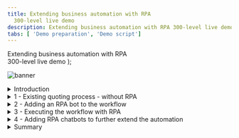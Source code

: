 ```yaml
---
title: Extending business automation with RPA
  300-level live demo
description: Extending business automation with RPA 300-level live demo
tabs: [ 'Demo preparation', 'Demo script']
---
```


  <span>
    Extending business automation with RPA <br /> 300-level live demo
  </span>
);

![banner](./images/RPA_300_Script_Banner.jpg)
<span id="top"></span>

<details>

<summary>Introduction</summary>
<br/>

Today we will look at how we can extend business automation with Robotic Process Automation to easily provide customers with quotes for new insurance policies. We’ll take advantage of the IBM Cloud Pak for Business Automation’s capabilities to add robotic process automation (RPA) to a quoting process that is already automated with workflow.

<br/>

Let’s get started.

</details>

<details>

<summary>1 - Existing quoting process - without RPA</summary>

<br/>

| **1.1** | **Introduce the quoting process workflow without RPA** |
| :--- | :--- |
| **Narration** | Future Corp is a traditional auto insurance provider that has a goal of improving customer experience by making it easier to provide new insurance policy quotes to its customers. <br/><br/> Let’s look at how the company currently creates insurance quotes. In the existing process, every request for a new insurance policy must be routed to a policy specialist. |
| **Action** | Show the process diagram for Future Corp’s current quoting process (without RPA) in Process Designer, which you opened during the demo preparation. <br/><br/> ![](./images/Process-without-RPA.png) |
| **Narration** | We are looking at the process diagram for Future Corp’s quoting process. Process diagrams are created in Process Designer. Process Designer is used to design and implement the quoting process. Within this low-code environment, the process diagram will control the execution of each new quote. The process diagram adheres to the Business Process Modeling Notation (BPMN). We use drag-and-drop to build the process diagram from the palette on the right. This allows us to model the process steps and flow. From there, you can drill down to complete the implementation and testing of the process application. |

<br/>

| **1.2** | **Execute the quoting process workflow without RPA** |
| :--- | :--- |
| **Narration** | The Process Portal is used by customer service agents to launch new quote requests and work on assigned tasks. |
| **Action** | Go to the **Process Portal** tab, which you opened during the demo preparation. Log in as **customerService** (password is **password**). <br/><br/> ![](./images/Run-Process-without-RPA1.png) |
| **Narration** | Process Portal is highly customizable to fit your organization’s look and feel. The responsive user interface provides flexibility to get work done anywhere, at any time, on any device type, from a desktop device in the office to a mobile device at home or at a customer site. It can be tailored though a set of configuration options without having to customize the Process Portal application itself. <br/><br/>To request a quote, a customer service representative initiates a new quote request and enters the customer’s policy data. |
| **Action** | Under **Launch**, click **New Insurance Quote** to start a new quote. <br/><br/> ![](./images/Run-Process-without-RPA2.png) <br/><br/>Use the **Get Test Data** button to pre-fill in the form with some test data.<br/> <br/> ![](./images/Run-Process-without-RPA3.png) <br/><br/>**Optionally**, change the customer name and the make of the car to make this request unique. <br/><br/> ![](./images/Run-Process-without-RPA4.png) <br/><br/>Click **Get Quote** to close the task and submit the new quote request. <br/><br/> ![](./images/Run-Process-without-RPA4.png) <br/><br/> ![](./images/Run-Process-without-RPA5.png) |
| **Narration** | Policy specialists enter the customer data into the policy system and create the quote. They use the Process Portal to organize their tasks and work on the tasks assigned to them. Our specialist has received a new task to prepare the quote.<br/><br/>When the policy specialist receives the quote request, she needs to log into the quoting system to prepare a new quote, which involves manually entering a significant amount of information. This is both time consuming and error prone as the specialist must go field-by-field in order to move all the customer’s data into the quoting system. <br/><br/>Behind the scenes, the refund process is managed by workflow. Once the policy specialist completes this task, the system waits for the customer’s response. If the customer accepts the quote, the policy specialist will again log into the quoting system to establish a new insurance policy for the customer. |
| **Action** | (Still on the Process Portal) Log out (as **customerService**), then log in as **policy1** (password is **password**).<br/> <br/> ![](./images/Run-Process-without-RPA6.png) <br/><br/>Run the newest **Prepare New Quote** task by clicking on the task name. <br/><br/> ![](./images/Run-Process-without-RPA7.png) <br/><br/>Open the legacy quoting app by using the shortcut in the bottom right of the taskbar to click on **FCQS_2021.jar**. <br/><br/> ![](./images/Run-Process-without-RPA8.png) <br/><br/>Log in to the quoting app (any username and password will work). <br/><br/> ![](./images/Run-Process-without-RPA9.png) <br/><br/>Show the task UI and the quoting app to make the point that the quote data must be manually entered into the quoting app. <br/><br/> ![](./images/Run-Process-without-RPA10.png) |

<br/>

**[Go to top](#top)**

</details>

<details>

<summary>2 - Adding an RPA bot to the workflow</summary>

<br/>

| **2.1** | **Introduce the workflow process with RPA** |
| :--- | :--- |
| **Narration** | Now let’s look at how we can incorporate RPA to reduce that manual work. Here is a new version of the quoting workflow. The workflow is the same except we’ve modified the middle swim lane. Instead of assigning the tasks to a policy specialist, we route them directly to a bot for immediate execution. Just as with the original workflow, when there is a quoting exception, the quote request is routed to a policy specialist for resolution. For example, certain car models such as Audi and BMW require manual review to generate a quote. |
| **Action** | Open the process diagram for the quoting process with RPA in Process Designer. <br/><br/> ![](./images/Process-with-RPA1.png) <br/> ![](./images/Process-with-RPA2.png) |

<br/>

| **2.2** | **Bot authoring** |
| :--- | :--- |
| **Narration** | Using the Pak’s RPA capabilities, Future Corp was able to easily build and deploy software robots, or bots, that automatically enter customer data into the quoting system. This enabled Future Corp to automate repetitive tasks such as creating customer quotes. |
| **Action** | Go to **RPA Studio**, which you opened during preparation, with the **Get Quote.wal** file opened to the **GetQuote** routine. |
| **Narration** | Using the Pak’s low code bot authoring environment, Future Corp easily built and tested their bots. Hundreds of pre-built commands are available to assemble bots using intuitive wizards.<br/><br/>Without RPA, policy specialists would had to manually copy and paste customer data into the quoting system. With RPA, Future Corp created a bot to connect to the quoting system, fill in the extracted information and email the quote to the customer once it is available. <br/><br/>Here we see some of the bot commands they used. First, the quoting application is opened. Next, the username and password are entered. Commands were used to open the quoting application, enter user name and password, and generate a new quote.<br/><br/>Now let’s see how to build the quote bot from scratch. First, we’ll use the **Launch and Attach Window** command to open the quoting application.<br/><br/>(***Note***: *The following build from scratch steps are simple, but intricate. Be sure to practice these steps so you can master your demo delivery.*) |
| **Action** | To start creating a new bot, click on **New**, select **Wal File**, and then click **Open**. <br/><br/> ![](./images/New-Bot1.png) <br/><br/>In the Toolbox search bar, type **attach** and find the **Launch and Attach Window** command. Drag it out to the script window. Set the executable parameter to the **FCQS_2021.jar** file (located in c:\Future Corp), and click **Save**. <br/><br/> ![](./images/New-Bot2.png) |
| **Narration** | RPA Studio allows you to immediately run the bot commands. The debugging mode enables you to control the bot's operation, test commands, track variables and debug scripts on remote computers. |
| **Action** | In the toolbar ribbon, click on **Start** to run the bot. <br/><br/> ![](./images/New-Bot3.png)<br/><br/>The **Focus Corp Quoting System** will appear. <br/><br/> ![](./images/New-Bot4.png) |
| **Narration** | The recorder assists in creating your script. With the recorder, you can select user interface components to enter commands in your script. Let’s build the commands to log into the quoting application. First, we'll record the user name field. |
| **Action** | In the toolbar ribbon, click **Start Recorder** to capture keystrokes from the Quoting app.  <br/><br/> ![](./images/New-Bot5.png) <br/><br/>Hold the **control** key and mouse over the **User Name** field in the Quoting app. Release the control key once the field highlights in red. Then, from the **Recording** menu, select **Actions**, **Set Value**, **By XPath**. <br/><br/> ![](./images/New-Bot6.png) <br/><br/>On the **Set Value** property page, click the icon next to the Value to assign a variable. Then, click the **New Variable** icon to create a new variable. <br/><br/> ![](./images/New-Bot7.png) <br/><br/>Name the new variable vUsername. Give it a default value of **mary**. Click **Save** twice. <br/><br/>![](./images/New-Bot7a.png) |
| **Narration** | Next, we'll record the password field. (In real life, we would use our Vault for entering encrypted credentials.) |
| **Action** | Hold the left control key and mouse over the **Password** field in the **Quoting** app. Release the control key once the field highlights in red. Then, from the **Recording** menu, select **Actions**, **Set Value**, **By XPath**.<br/><br/> ![](./images/New-Bot8.png) <br/><br/>In the **Set Value** property page, click the icon next to the value property to assign a variable. Then, click the **New Variable** icon to create a new variable. <br/><br/> ![](./images/New-Bot9.png) <br/><br/>Name the new variable **vPassword**. Give it a default value of **123**. Click **Save** twice. <br/><br/> ![](./images/New-Bot9a.png) <br/><br/>Hold the left control key and mouse over the **Login** button. Release the control key once the field highlights in red. Then, from the **Recording** menu, select **Actions**, **Click**, **By XPath**. <br/><br/>![](./images/New-Bot11.png) <br/><br/>Click **Save**. <br/><br/> ![](./images/New-Bot11a.png) <br/><br/>In the toolbar ribbon, click on **Stop Recorder**. <br/><br/> ![](./images/New-Bot12.png) |
| **Narration** | Let’s use the **Run** command to playback the bot again and verify the commands. We will see the quoting app open, log in and move to the main screen. |
| **Action** | Close the **Quoting app**. In the menu ribbon, click **Start**.<br/><br/> ![](./images/New-Bot13.png) <br/><br/> The Quoting app will open and automatically log in. <br/><br/> ![](./images/New-Bot14.png) |
| **Narration** | Now let’s continue to build some additional commands to enter data into the quoting bot. |
| **Action** | In the menu ribbon, click **Start Recorder** to capture more keystrokes from the Quoting app. <br/><br/> ![](./images/New-Bot15.png) <br/><br/>Hold the left control key and mouse over the **Driver ID** field in the Quoting app. Then, from the **Recording** menu, select **Actions**, **Set Value**, **By XPath**. <br/><br/> ![](./images/New-Bot16.png)<br/><br/>In the **Set Value** property page, click the icon next to the value property to assign a variable. Then, click the **New Variable** icon to create a new variable. <br/><br/> ![](./images/New-Bot17.png) <br/> <br/>Name the new variable **vDriverID**. Give it a default value of **123**. Click **Save** twice. <br/><br/> ![](./images/New-Bot17.png) <br/><br/> ![](./images/New-Bot17a.png) <br/>Repeat for the rest of the text input fields (or stop there if you feel you’ve shown enough).|
| **Narration** | The bot will execute a final set of commands to generate the quote and then capture the quote amount, which is the output of this bot. |
| **Action** | Hold the left control key and mouse over the **CREATE NEW QUOTE** button. Then, from the **Recording** menu, select **Actions**, **Click**, **By XPath**. <br/><br/> ![](./images/New-Bot18.png) <br/><br/>Finally, get the quote result. In the **Quote** app, hold the left control key and mouse over the **Total premium** field. Release the control key once the field highlights in red. Then, from the **Recording** menu, select **Actions**, **Get Value**, **By XPath**. <br/><br/> ![](./images/New-Bot19.png)<br/><br/>In the **Set Value** property page, click the icon next to the value property to assign a variable. Then, click the **New Variable** icon to create a new variable. <br/><br/> ![](./images/New-Bot20.png)<br/><br/>Name the new variable **vQuoteValue**, and click **Save** twice. <br/><br/> ![](./images/New-Bot20a.png) |
| **Narration** | Now we will add a command to log the quote value to the **Output** window. |
| **Action** | In the toolbox, search for **log**. Drag the **Log Message** command to the bottom of the bot script. <br/><br/> ![](./images/New-Bot21.png) <br/><br/>Complete the log command by searching for and selecting the **vQuoteValue** variable. <br/><br/> ![](./images/New-Bot22.png)<br/><br/>Now let’s do a last playback of the bot by clicking **Start**. The bot will create the quote, and the quote amount will appear in the **Output** window. <br/><br/> ![](./images/New-Bot23.png) |

**[Go to top](#top)**

</details>

<details>

<summary>3 - Executing the workflow with RPA</summary>

<br/>

| **3.1** | **Execute the quoting process with RPA** |
| :--- | :--- |
| **Narration** | Let’s make a new request using the new RPA-enabled workflow. I’ll log back in as the customer service representative and start a new quote. The RPA bot is set up to run on this same system. Now that I have submitted the new request, we will see the quoting app automatically launch and enter the quote request data into the quoting system. |
| **Action** | Open the **Process Portal**, and log in as **customerService**. <br/><br/> ![](./images/Run-Process-with-RPA1.png)<br/><br/>Launch the **New Insurance Quote RPA** process. <br/><br/> ![](./images/Run-Process-with-RPA2.png)<br/><br/>Use the **Get Test Data** button to pre-fill the form with some test data. <br/><br/> ![](./images/Run-Process-with-RPA3.png)<br/><br/>**Optionally**, change the name and/or the make of the car to make this request unique. <br/><br/> ![](./images/Run-Process-with-RPA4.png) <br/><br/>Click on **Get Quote** to close the task and submit the new quote request. <br/><br/>**Note**: In a few seconds, see the **Quoting App** launch automatically and complete the quote. <br/><br/> ![](./images/Run-Process-with-RPA5.png) |

<br/>

**[Go to top](#top)**

</details>

<details>

<summary>4 - Adding RPA chatbots to further extend the automation</summary>

<br/>

| **4.1** | **Review the chatbot script** |
| :--- | :--- |
| **Narration** | Next, let’s look at the bot script for the Customer Agent chatbot. Just like the bots we've just built, Future Corp’s chatbot is assembled by dragging and dropping commands and configuring them using pop-up property sheets. Since chatbot capabilities are fully integrated, Future Corp was able to build their bots and chatbots using one single tool. Chatbot commands can be inserted anywhere inside the bot script. For example, the **Bot Ask and Answer** command asks the user a question in a chat and recognizes the answer using a knowledge base prepared for the chat subject. The **Bot Ask Email** command asks for and acknowledges a user-entered email. |
| **Action** | Open the RPA window and search for the chatbot commands by typing **bot** into the toolbox search. <br/><br/> ![](./images/Chatbot1.png) |
| **Narration** | The **Bot Ask and Answer** command is used to have the bot ask the customer a question in a chat. The answer is recognized using a knowledge base prepared for the chat subject. Bot Studio includes the machine learning model builder used by Future Corp for creating and training the knowledge base. Future Corp’s RPA team found training the knowledge base to be very simple. |
| **Action** | Open the **Bot Ask and Answer** command in the bot script. <br/><br/> ![](./images/Chatbot2.png)<br/><br/>Show how the command is connected to a knowledge base. <br/><br/> ![](./images/Chatbot3.png) <br/><br/>If the **Knowledge Bases** tab is not visible, click the **Tools** tab on the menu ribbon, then click **Knowledge Base Training**. <br/><br/> ![](./images/Chatbot3a.png)<br/><br/>Next, open the knowledge base definition. In the **Knowledge Bases** tab, click **IngridKB**, then click **Version 1**. <br/><br/> ![](./images/Chatbot4.png) |
| **Narration** | The knowledge base has been trained to respond accurately to variety of questions. To the right, the related questions window shows a list of similar questions which would result in a similar answer. To the left, the score for the currently selected answer is displayed. The knowledge base user can also search the knowledge base for another answer, edit the current answer, or add a new answer. |
| **Action** | The **Knowledge Base Training** tool opens. Type the following question: **I have a policy issue with my current provider** and press **enter**. <br/><br/> ![](./images/Chatbot5.png)<br/><br/>The maximum score is 1000. Note the low score displayed here, indicated with the red font. Type the following: **I have a problem with my policy. I want a new one.** Press **enter**. <br/><br/> ![](./images/Chatbot6.png)<br/><br/>Again, this has resulted in a low score. Click **Select** (next to **Of course! Let’s start.**) to train the knowledge base. <br/><br/> ![](./images/Chatbot7.png)<br/><br/>Since we have trained the knowledge base, the score now goes to a perfect 1000. Click **Retrain** to update the knowledge base.<br/><br/> ![](./images/Chatbot8.png)<br/><br/>Now enter the first interaction again. Type the following: **I have a policy issue with my current provider. I need a new one.** Press **enter** and see how the score improved with these updates to the knowledge base.<br/><br/> ![](./images/Chatbot9.png) <br/><br/>**Note:** Whenever you close the knowledge base, ** DO NOT SAVE** so this example works the next time you give a demo. <br/><br/> ![](./images/Chatbot10.png) <br/> ![](./images/Chatbot11.png) |

<br/>

| **4.2** | **Run the chatbot** |
| :--- | :--- |
| **Narration** | Now let’s see how we have enhanced the customer’s interaction with the quoting process. As an alternative to the web form that collects the customer’s quoting data, Future Corp’s intelligent RPA chatbot provides an interactive virtual agent.<br/><br/>The chatbot can understand and respond to customer inquiries. For example, a chatbot recognizes that phrases like “I would like to switch my insurance policy” and “I need insurance” both lead to initiating the quoting process. |
| **Action** | Select the **Insurance Ingrid** script, and click on **Start**. <br/><br/> ![](./images/Run-chatbot1.png) <br/><br/>Type the following: **I need insurance.**  <br/><br/> ![](./images/Run-chatbot2.png) |
| **Narration** | The chatbot engages the customer to collect all the information needed to provide a quote. |
| **Action** | Select **Car** and enter **Lexus**,**RX350**,**2021**. <br/><br/> ![](./images/Run-chatbot3.png) <br/> ![](./images/Run-chatbot4.png)<br/><br/>Enter the vehicle identification number (VIN), which typically consists of 12 characters (for example, enter **123456789012**). <br/><br/> ![](./images/Run-chatbot5.png) <br/><br/>Enter the following: **My email is mary@email.com**. <br/><br/> ![](./images/Run-chatbot6.png)<br/><br/>Enter the following: **Mary, Johnson**.<br/><br/> ![](./images/Run-chatbot7.png) <br/><br/>Enter an address such as **1 Main Street, Austin, TX 78730**. <br/><br/> ![](./images/Run-chatbot8.png)<br/><br/>Enter **yes** for quick quote. <br/><br/> ![](./images/Run-chatbot9.png) |
| **Narration** | Now that all the information has been collected, the chatbot will invoke the quoting bot to generate the quote. The quote bot will enter all the customer information and retrieve the calculated quote amount. We see the quote amount in the chat response. The quoting bot will also initate the New Insurance Quote process. In this case the quote will be emailed to the customer and the process will wait for the customer’s response. |
| **Action** |  Enter **yes** for follow-up contact. <br/><br/> ![](./images/Run-chatbot10.png) <br/><br/>Enter **no** for anything else. <br/><br/> ![](./images/Run-chatbot11.png) |
| **Narration** | Let's look in workflow to see the process the bot initiated. We do that from the Process Portal. When we open the Quote Status dashboard, we see the new quote for Mary at the top of the list. Workflow will continue to manage the quote process. |
| **Action** | From **Chrome**, open the **Process Portal**. <br/><br/>![](./images/Quote-status1.png)<br/><br/>Log in as **customerService / password**.<br/><br/> ![](./images/Quote-status2.png)<br/><br/>Under **Dashboards**, click **Show more…**. <br/><br/>![](./images/Quote-status3.png)<br/><br/>Click to open the **Quote Status** dashboard. <br/><br/>![](./images/Quote-status4.png) |

<br/>

**[Go to top](#top)**

</details>

<details>
<summary>Summary</summary>

<br/>
Using the Cloud Pak for Business Automation, Future Corp had everything they needed to extend their automation with RPA. They used a low-code bot authoring environment to create bots and chatbots to improve their policy quoting process.

<br/><br/>

The enhanced solution continues to use workflow to manage and monitor the end-to-end quoting process while using RPA to automate manual tasks and to engage directly with customers using intelligent chatbots. This combines the ability of workflow and the abilities of RPA.

<br/>

**[Go to top](#top)**

</details>
